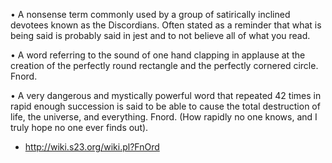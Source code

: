 {{cleanup}}

•  A nonsense term commonly used by a group of satirically inclined devotees known as the Discordians. Often stated as a reminder that what is being said is probably said in jest and to not believe all of what you read.  

• A word referring to the sound of one hand clapping in applause at the creation of the perfectly round rectangle and the perfectly cornered circle. Fnord.

• A very dangerous and mystically powerful word that repeated 42 times in rapid enough succession is said to be able to cause the total destruction of life, the universe, and everything. Fnord. (How rapidly no one knows, and I truly hope no one ever finds out).

*http://wiki.s23.org/wiki.pl?FnOrd